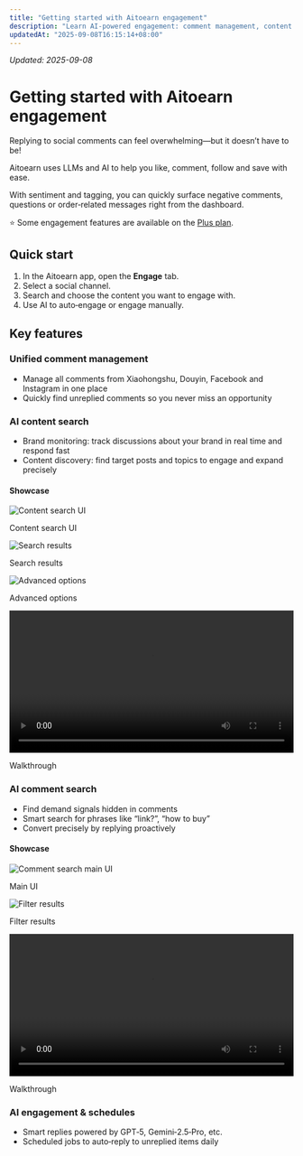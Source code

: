 ```yaml
---
title: "Getting started with Aitoearn engagement"
description: "Learn AI‑powered engagement: comment management, content search and auto‑replies."
updatedAt: "2025-09-08T16:15:14+08:00"
---
```

<!-- UPDATED_AT -->
_Updated: 2025-09-08_

# Getting started with Aitoearn engagement

Replying to social comments can feel overwhelming—but it doesn’t have to be!

Aitoearn uses LLMs and AI to help you like, comment, follow and save with ease.

With sentiment and tagging, you can quickly surface negative comments, questions or order‑related messages right from the dashboard.

⭐️ Some engagement features are available on the [Plus plan](https://aitoearn.ai/en/pricing).

## Quick start

1. In the Aitoearn app, open the **Engage** tab.
2. Select a social channel.
3. Search and choose the content you want to engage with.
4. Use AI to auto‑engage or engage manually.

## Key features

### Unified comment management
- Manage all comments from Xiaohongshu, Douyin, Facebook and Instagram in one place
- Quickly find unreplied comments so you never miss an opportunity

### AI content search
- Brand monitoring: track discussions about your brand in real time and respond fast
- Content discovery: find target posts and topics to engage and expand precisely

#### Showcase

<div style={{display: "flex", flexWrap: "wrap", gap: "16px", margin: "20px 0"}}>
  <div style={{flex: "1", minWidth: "200px"}}>
    <img src="../../../photo/contentsearch1.jpeg" alt="Content search UI" style={{width: "100%", borderRadius: "8px", border: "1px solid #e5e7eb"}} />
    <p style={{textAlign: "center", margin: "8px 0 0", color: "#6b7280", fontSize: "14px"}}>Content search UI</p>
  </div>
  <div style={{flex: "1", minWidth: "200px"}}>
    <img src="../../../photo/contentsearch2.jpeg" alt="Search results" style={{width: "100%", borderRadius: "8px", border: "1px solid #e5e7eb"}} />
    <p style={{textAlign: "center", margin: "8px 0 0", color: "#6b7280", fontSize: "14px"}}>Search results</p>
  </div>
  <div style={{flex: "1", minWidth: "200px"}}>
    <img src="../../../photo/contentsearch4.jpeg" alt="Advanced options" style={{width: "100%", borderRadius: "8px", border: "1px solid #e5e7eb"}} />
    <p style={{textAlign: "center", margin: "8px 0 0", color: "#6b7280", fontSize: "14px"}}>Advanced options</p>
  </div>
  <div style={{flex: "1", minWidth: "300px"}}>
    <video controls width="100%" style={{borderRadius: "8px", border: "1px solid #e5e7eb"}}>
      <source src="../../../photo/contentsearch0.mp4" type="video/mp4" />
      Your browser does not support the video tag.
    </video>
    <p style={{textAlign: "center", margin: "8px 0 0", color: "#6b7280", fontSize: "14px", fontWeight: "500"}}>Walkthrough</p>
  </div>
</div>

### AI comment search
- Find demand signals hidden in comments
- Smart search for phrases like “link?”, “how to buy”
- Convert precisely by replying proactively

#### Showcase

<div style={{display: "flex", flexWrap: "wrap", gap: "16px", margin: "20px 0"}}>
  <div style={{flex: "1", minWidth: "250px"}}>
    <img src="../../../photo/commentfilter.jpeg" alt="Comment search main UI" style={{width: "100%", borderRadius: "8px", border: "1px solid #e5e7eb"}} />
    <p style={{textAlign: "center", margin: "8px 0 0", color: "#6b7280", fontSize: "14px"}}>Main UI</p>
  </div>
  <div style={{flex: "1", minWidth: "250px"}}>
    <img src="../../../photo/commentfilter2.jpeg" alt="Filter results" style={{width: "100%", borderRadius: "8px", border: "1px solid #e5e7eb"}} />
    <p style={{textAlign: "center", margin: "8px 0 0", color: "#6b7280", fontSize: "14px"}}>Filter results</p>
  </div>
  <div style={{flex: "1", minWidth: "400px"}}>
    <video controls width="100%" style={{borderRadius: "8px", border: "1px solid #e5e7eb"}}>
      <source src="../../../photo/commentfilter2.mp4" type="video/mp4" />
      Your browser does not support the video tag.
    </video>
    <p style={{textAlign: "center", margin: "8px 0 0", color: "#6b7280", fontSize: "14px", fontWeight: "500"}}>Walkthrough</p>
  </div>
</div>

### AI engagement & schedules
- Smart replies powered by GPT‑5, Gemini‑2.5‑Pro, etc.
- Scheduled jobs to auto‑reply to unreplied items daily
